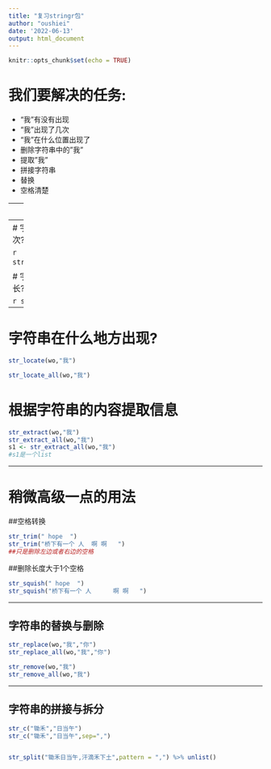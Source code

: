 ```yaml
---
title: "复习stringr包"
author: "oushiei"
date: '2022-06-13'
output: html_document
---
```


```r
knitr::opts_chunk$set(echo = TRUE)
```


# 我们要解决的任务:

- "我"有没有出现
- "我"出现了几次
- "我"在什么位置出现了
- 删除字符串中的"我"
- 提取"我"
- 拼接字符串
- 替换
- 空格清楚

---
# 一个字符串
```r
library(tidyverse)
wo ="我是上海人啊我
    我是北京人啊我"
```

# 字符串是否出现?

```r
str_detect(wo,"上海")
str_detect(wo,"南京")
```
---
# 字符串出现了几次?

```r
str_count(wo,"我")
```

# 字符串总计有多长?

```r
str_length(wo)
```
---
# 字符串在什么地方出现?

```r
str_locate(wo,"我")

str_locate_all(wo,"我")
```

# 根据字符串的内容提取信息

```r
str_extract(wo,"我")
str_extract_all(wo,"我")
s1 <- str_extract_all(wo,"我")
#s1是一个list
```
---

# 稍微高级一点的用法

##空格转换

```r
str_trim(" hope  ")
str_trim("桥下有一个 人  啊 啊   ")
##只是删除左边或者右边的空格
```
##删除长度大于1个空格

```r
str_squish(" hope  ")
str_squish("桥下有一个 人      啊 啊   ")

```
---

## 字符串的替换与删除


```r
str_replace(wo,"我","你")
str_replace_all(wo,"我","你")

str_remove(wo,"我")
str_remove_all(wo,"我")
```
---

## 字符串的拼接与拆分



```r
str_c("锄禾","日当午")
str_c("锄禾","日当午",sep=",")


str_split("锄禾日当午,汗滴禾下土",pattern = ",") %>% unlist()

```